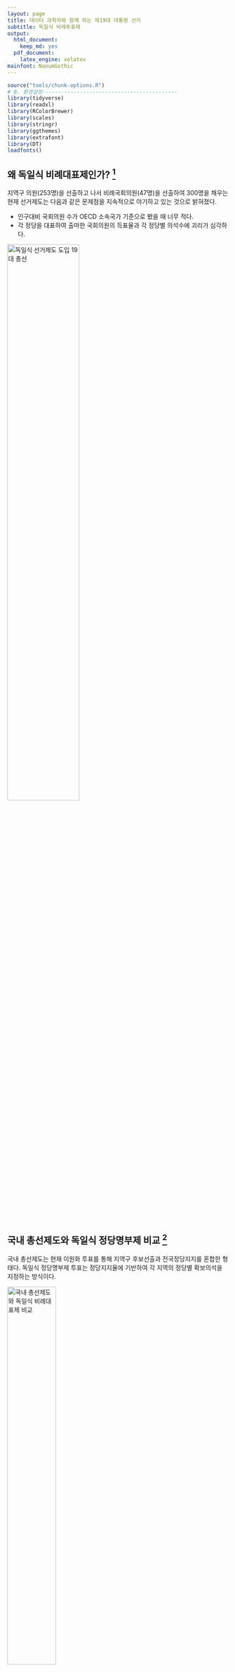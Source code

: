 ```yaml
---
layout: page
title: 데이터 과학자와 함께 하는 제19대 대통령 선거
subtitle: 독일식 비례투표제
output:
  html_document: 
    keep_md: yes
  pdf_document:
    latex_engine: xelatex
mainfont: NanumGothic
---
```


```r
source("tools/chunk-options.R")
# 0. 환경설정-------------------------------------------
library(tidyverse)
library(readxl)
library(RColorBrewer)
library(scales)
library(stringr)
library(ggthemes)
library(extrafont)
library(DT)
loadfonts()
```

## 왜 독일식 비례대표제인가? [^hani-2014] 

지역구 의원(253명)을 선출하고 나서 비례국회의원(47명)을 선출하여 300명을 채우는 
현재 선거제도는 다음과 같은 문제점을 지속적으로 야기하고 있는 것으로 밝혀졌다.

- 인구대비 국회의원 수가 OECD 소속국가 기준으로 봤을 때 너무 적다.
- 각 정당을 대표하여 출마한 국회의원의 득표율과 각 정당별 의석수에 괴리가 심각하다.


[^hani-2014]: [19대 총선에 ‘독일식 비례대표제’ 적용해보니 양당 구도 흔들](http://www.hani.co.kr/arti/politics/assembly/664754.html)

[^slownes-2012]: [19대 총선에 독일식 정당명부제를 도입했다면, 특집](http://slownews.kr/2387)

<img src="fig/19대_총선.jpg" alt="독일식 선거제도 도입 19대 총선" width="57%" />

## 국내 총선제도와 독일식 정당명부제 비교 [^slownes-2012]

국내 총선제도는 현재 이원화 투표를 통해 지역구 후보선출과 전국정당지지를 혼합한 형태다.
독일식 정당명부제 투표는 정당지지율에 기반하여 각 지역의 정당별 확보의석을 지정하는 방식이다.

<img src="fig/election_system_comparison.png" alt="국내 총선제도와 독일식 비례대표제 비교" width="47%" />

## 20대 총선 

20대 총선을 통해 살펴본 지역구 투표율 분석을 통해 국회의원수 불일치 문제를 데이터를 통해 확인히 살펴볼 수 있다.
즉, 거대정당 새누리당과 더불어민주당은 실제 득표율보다 높은 의석수를 점하고, 소수정당인 국민의당, 정의당 등은 
실제 극표율보다 낮은 의석수를 갖게되어 소선구제 투표제도하에서는 제도적으로 양대 거대 정당의 출현이 반복되고 있지만,
촛불 민의는 그 이전에도 다당제를 선호하는 방식으로 표출되었다.

### 20대 총선 데이터

중앙선거관리위원회 [분야별 정보 > 선거정보 > 자료실](http://www.nec.go.kr/portal/bbs/list/B0000338.do?menuNo=200061)에서 
제20대 국회의원선거 투표구별 개표결과 자료를 다운로드 받는다. 제20대 국회의원선거 정당별 득표수 현황(지역구 기준)도 제공되어 
엑셀 파일을 데이터프레임으로 변환한 결과가 맞는지 사전 검정하는 것도 데이터 정합성 확보를 위해 상호 검정한다.

``` r
# 0. 환경설정-------------------------------------------
library(tidyverse)
library(readxl)
library(RColorBrewer)
library(scales)
library(stringr)

# 1. 엑셀 --> 데이터프레임 변환 -------------------------------------------
# http://stackoverflow.com/questions/28549045/dplyr-select-error-found-duplicated-column-name
read_19_xlsx <- function(filename){
  temp <- read_excel(path = filename, skip=4)
  names(temp)[c(1:4, 16:17)] <-  c("읍면동명", "투표구명", "선거인수", "투표수", "무효\n투표수", "기권수")
  temp <- temp[, str_detect(names(temp), "^(?!\n)")] %>% slice(1)
  names(temp) <- str_replace_all(names(temp), "\n(.*)", "")
  valid_column_names <- make.names(names=names(temp), unique=TRUE, allow_ = TRUE)
  names(temp) <- valid_column_names
  temp <- temp %>% mutate_each(funs(gsub(",", "", .)), 선거인수:기권수) %>% 
    mutate_each(funs(as.numeric(.)), 선거인수:기권수)
  temp$무당파 <- rowSums(temp[, grepl("무소속", colnames(temp))])
  temp <- temp[, names(temp) %in% c("선거인수", "투표수", "새누리당", "민주통합당", "자유선진당", "통합진보당", "창조한국당", "국민생각", "대국민중심당", "국가재건친박연합", "국민행복당", "기독당", "녹색당", "대한국당", "미래연합", "불교연합당", "정통민주당", "진보신당", "청년당", "한국기독당", "한국문화예술당", "한나라당", "무당파")]
  return(temp)
}

read_20_xlsx <- function(filename){
  temp <- read_excel(path = filename, skip=4)
  names(temp)[c(1:4, 27:28)] <-  c("읍면동명", "투표구명", "선거인수", "투표수", "무효\n투표수", "기권수")
  valid_column_names <- make.names(names=names(temp), unique=TRUE, allow_ = TRUE)
  names(temp) <- valid_column_names
  temp <- temp[, str_detect(names(temp), "^(?!NA)")] %>% slice(2)
  temp$무당파 <- rowSums(temp[, grepl("무소속", colnames(temp))])
  names(temp) <- str_replace_all(names(temp), "\\..(.*)", "")  
  temp <- temp[, names(temp) %in% c("선거인수", "투표수", "새누리당", "더불어민주당", "국민의당", "정의당", "기독자유당", "민주당", "가자코리아", "일제·위안부·인권정당", "개혁국민신당", "고용복지연금선진화연대", "공화당", "그린불교연합당", "기독민주당", "노동당", "녹색당", "민중연합당", "복지국가당", "친반통일당", "통일한국당", "한국국민당", "한나라당", "무당파")]
}


dir_name <- list.files("data/제20대 국회의원선거 투표구별 개표결과/지역구/")

dir_file_lists <- list()

for(i in 1:length(dir_name)) {
  dir_file_lists[[i]] <- paste0("data/제20대 국회의원선거 투표구별 개표결과/지역구/", dir_name[i], "/",list.files(path=paste0("data/제20대 국회의원선거 투표구별 개표결과/지역구/", dir_name[i]), pattern="*.xlsx"))
  print(dir_file_lists[[i]])
}

# 리스트를 언리스트
dir_file_unlists <- unlist(dir_file_lists)

# 엑셀파일을 데이터프레임으로 변환
for (i in 1:length(dir_file_unlists)) {
  assign(dir_file_unlists[i], read_20_xlsx(dir_file_unlists[i]))
}

c_name <- list()
for(i in 1:length(dir_file_unlists)) {
  c_name[[i]] <- as.name(dir_file_unlists[i])
}

df_dat <- do.call(plyr::rbind.fill, c_name)
df_sigun <- as.data.frame(dir_file_unlists)

df <- bind_cols(df_sigun, df_dat)

# write_csv(df, "output/congressmen_20.csv")
```

### 소선구제와 독일식 비례대표제 기준 정당별 시각화

엑셀 파일을 데이터 프레임으로 저장한 후 엑셀로 일부 전처리를 한 후 파일을 불러 읽어 드리고 시각화한다.
소선구제와 독일식 비례대표제 기준으로 정당별 시각화한다. 
거대 양당은 득표율보다 많은 의석수를 갖고, 상대적으로 중소 정당은 높은 득표율을 갖고 있음에도 불구하고 
그에 걸맞지 못한 득표를 갖는 폐혜가 나타나고 있다.

``` r
# 1. 데이터 가져오기 -------------------------------------------

vote_20_df <- read_excel("data/제20대_총선_종합.xlsx", sheet="Sheet1") %>% dplyr::rename("무소속"=무당파, sido=시도)

# 2. 데이터 전처리 -------------------------------------------

vote_20_df <- vote_20_df %>% mutate(sido = str_replace_all(sido, "[0-9]", ""))

datatable(vote_20_df)

sido_party_tbl <- vote_20_df %>% dplyr::select(-선거구) %>% group_by(sido) %>% summarise_each(funs(sum))

sido_party_tbl_lng <- sido_party_tbl %>% gather(party, votes, -sido)

party_stat_tbl <- sido_party_tbl_lng %>% group_by(party) %>% summarise(vote_sum = sum(votes)) %>% arrange(desc(vote_sum)) %>% 
  dplyr::filter(!(party %in% c("선거인수", "투표수"))) %>% 
  mutate(vote_tlt = sum(vote_sum),
         pcnt = vote_sum/vote_tlt,
         cumpcnt = cumsum(pcnt),
         est_seats = round(253 * pcnt,0))

actual_seats_df <- tibble(party=c("새누리당", "더불어민주당", "국민의당", "무소속", "정의당", 
                                      "민중연합당", "노동당", "녹색당", "민주당", "친반통일당", "공화당", 
                                      "한나라당", "고용복지연금선진화연대", "기독자유당", "복지국가당", 
                                      "한국국민당", "통일한국당"),
                              act_seats = c(105, 110, 25, 11, 2, 
                                            0, 0, 0, 0, 0, 0, 0, 0, 0, 0, 0, 0))

party_stat_tbl <- bind_cols(party_stat_tbl, actual_seats_df[,2])

party_stat_tbl <- party_stat_tbl %>% mutate(win_lose = act_seats - est_seats) %>% 
  dplyr::filter(party %in% c("새누리당", "더불어민주당", "국민의당", "무소속", "정의당", "민중연합당"))

party_stat_tbl_lng <- party_stat_tbl %>% dplyr::select(party, act_seats, est_seats) %>% gather(type, value, -party)

party_stat_tbl_lng <- party_stat_tbl_lng %>% 
  mutate(party = factor(party, levels=c("새누리당", "더불어민주당", "국민의당", "무소속", "정의당", "민중연합당")),
         type = plyr::revalue(type, c(act_seats = "실제 의석수",
                                      est_seats = "비례 의석수"))) %>% 
  mutate(type = factor(type, levels=c("실제 의석수", "비례 의석수")))

# 3. 시각화 -------------------------------------------
# 3.1. 의석수 변화

ggplot(party_stat_tbl_lng, aes(party, value, fill=type, label=value)) +
  geom_bar(stat="identity", width=0.5, position ="dodge") + theme_wsj(base_family='AppleGothic') + 
  scale_y_continuous(labels = comma, limits = c(0, 150)) +
  labs(x="",y="",title="독일식 선거제도 도입시 20대 총선의석수 변화",
       subtitle="") +
  theme(legend.position="top", plot.caption=element_text(hjust=0,size=8), 
        plot.subtitle=element_text(face="italic"),
        axis.text=element_text(size=11.5), legend.title=element_blank(),
        plot.title = element_text(size=22),
        text=element_text(family="AppleGothic")) +
  scale_fill_manual(values=c("#999999", "#E69F00")) +
  geom_text(aes(label = value), size = 5.0, vjust = -0.5, color="#E69F00", position=position_dodge(width=0.5), hjust=0.5) +
  annotate("text", x = 1, y = 120, label = "-8", color="red", size=8) +
  annotate("text", x = 2, y = 125, label = "-16", color="blue", size=8) +
  annotate("text", x = 3, y = 55, label = "+13", color="green", size=8) +
  annotate("text", x = 4, y = 30, label = "+7", color="yellow", size=8) +
  annotate("text", x = 5, y = 20, label = "+2", color="darkgray", size=8) +
  annotate("text", x = 6, y = 20, label = "+2", color="darkgray", size=8)
```

### 소선구제와 독일식 비례대표제 기준 정당별 지역별 시각화

전반적으로 거대 양당은 득표율보다 많은 의석수를 갖고, 상대적으로 중소 정당은 높은 득표율을 갖고 있음에도 불구하고 
그에 걸맞지 못한 득표를 갖는 폐혜가 나타나고 있는데, 지역별로 폐혜가 나타나는 곳을 집중적으로 살펴보자.
지역을 편의상 6개 facet에 맞춰 통폐합한다.

- 수도권 : 서울, 경기, 인천
- 대전충청 : 충남, 충북, 대전, 세종
- PK : 경남, 부산
- TK : 대구, 울산, 경북
- 광주호남 : 광주, 전북, 전남
- 강원제주 : 강원, 제주

``` r
# 1. 데이터 가져오기 -------------------------------------------
## 1.1. 비례 의석수
vote_20_df <- read_excel("data/제20대_총선_종합.xlsx", sheet="Sheet1") %>% dplyr::rename("무소속"=무당파, sido=시도)

## 1.2. 실제 의석수
# url <- "https://ko.wikipedia.org/wiki/%EB%8C%80%ED%95%9C%EB%AF%BC%EA%B5%AD_%EC%A0%9C20%EB%8C%80_%EA%B5%AD%ED%9A%8C%EC%9D%98%EC%9B%90_%EC%84%A0%EA%B1%B0"
# Sys.setlocale("LC_ALL", "C")
# 
# seats_20_df <- url %>%
#   read_html() %>%
#   html_nodes(xpath='//*[@id="mw-content-text"]/table[29]') %>%
#   html_table(fill = TRUE) %>% 
#   .[[1]]
# Sys.setlocale("LC_ALL", "Korean")
# 
# names(seats_20_df) <- c("시도", "새누리당", "더불어민주당", "국민의당", "정의당", "무소속", "합　계")
# write_csv(seats_20_df, "data/총선20대_의석수.csv")
seats_20_df <- read_csv("data/총선20대_의석수.csv")
seats_20_df[is.na(seats_20_df)] <- 0

datatable(seats_20_df)

# 2. 데이터 전처리 -------------------------------------------
## 2.1. 비례 의석수
vote_20_df <- vote_20_df %>% mutate(sido = str_replace_all(sido, "[0-9]", ""))

sido_party_tbl <- vote_20_df %>% dplyr::select(-선거구) %>% group_by(sido) %>% summarise_each(funs(sum))
sido_party_tbl <- sido_party_tbl %>% gather(party, votes, -sido)

sido_party_stat <- sido_party_tbl %>% group_by(sido, party) %>% summarise(vote_sum = sum(votes)) %>% arrange(desc(vote_sum)) %>% 
  dplyr::filter(!(party %in% c("선거인수", "투표수"))) %>% 
  mutate(vote_tlt = sum(vote_sum),
         pcnt = vote_sum/vote_tlt,
         cumpcnt = cumsum(pcnt),
         est_seats = 0) %>% 
  mutate(est_seats = ifelse(sido=="강원", floor(0.5 + pcnt *  8), est_seats)) %>% 
  mutate(est_seats = ifelse(sido=="경기", floor(0.5 + pcnt * 60), est_seats)) %>% 
  mutate(est_seats = ifelse(sido=="경남", floor(0.5 + pcnt * 16), est_seats)) %>% 
  mutate(est_seats = ifelse(sido=="경북", floor(0.5 + pcnt * 13), est_seats)) %>% 
  mutate(est_seats = ifelse(sido=="광주", floor(0.5 + pcnt *  8), est_seats)) %>% 
  mutate(est_seats = ifelse(sido=="대구", floor(0.5 + pcnt * 12), est_seats)) %>% 
  mutate(est_seats = ifelse(sido=="대전", floor(0.5 + pcnt *  7), est_seats)) %>% 
  mutate(est_seats = ifelse(sido=="부산", floor(0.5 + pcnt * 18), est_seats)) %>% 
  mutate(est_seats = ifelse(sido=="서울", floor(0.5 + pcnt * 49), est_seats)) %>% 
  mutate(est_seats = ifelse(sido=="세종", floor(0.5 + pcnt *  1), est_seats)) %>% 
  mutate(est_seats = ifelse(sido=="울산", floor(0.5 + pcnt *  6), est_seats)) %>% 
  mutate(est_seats = ifelse(sido=="인천", floor(0.5 + pcnt * 13), est_seats)) %>% 
  mutate(est_seats = ifelse(sido=="전남", floor(0.5 + pcnt * 10), est_seats)) %>% 
  mutate(est_seats = ifelse(sido=="전북", floor(0.5 + pcnt * 10), est_seats)) %>% 
  mutate(est_seats = ifelse(sido=="제주", floor(0.5 + pcnt *  3), est_seats)) %>% 
  mutate(est_seats = ifelse(sido=="충남", floor(0.5 + pcnt * 11), est_seats)) %>% 
  mutate(est_seats = ifelse(sido=="충북", floor(0.5 + pcnt *  8), est_seats))

sido_party_stat <- sido_party_stat %>% ungroup %>% 
  dplyr::filter(party %in% c("새누리당", "더불어민주당", "국민의당", "무소속", "정의당")) %>% 
  dplyr::select(sido, party, est_seats) 
  
## 2.2. 실제 의석수

seats_20_df <- seats_20_df %>% dplyr::select(-`합　계`) %>% gather(party, act_seats, -시도) %>% 
  dplyr::select(sido=시도, party, act_seats)

## 2.3. 비례 + 실제 의석수

precinct_20_df <- left_join(sido_party_stat, seats_20_df) %>% 
  mutate(sido = plyr::revalue(sido, c("서울" = "수도권" ,
                                      "경기" = "수도권" ,
                                      "인천" = "수도권" ,
                                      "충남" = "대전충청" ,
                                      "충북" = "대전충청" ,
                                      "대전" = "대전충청" ,
                                      "세종" = "대전충청" ,
                                      "경남" = "PK"   ,
                                      "부산" = "PK"   ,
                                      "대구" = "TK"   ,
                                      "울산" = "TK"   ,
                                      "경북" = "TK"   ,
                                      "광주" = "광주호남" ,
                                      "전북" = "광주호남" ,
                                      "전남" = "광주호남" ,
                                      "강원" = "강원제주",
                                      "제주" = "강원제주"))) %>% 
  mutate(sido=factor(sido, levels=c("TK", "PK", "광주호남", "수도권", "대전충청", "강원제주"))) %>% 
  mutate(party = plyr::revalue(party, c("새누리당" = "새누리",
                                        "더불어민주당" ="민주",
                                        "국민의당" = "국민",
                                        "정의당" = "정의",
                                        "무소속" = "무소속"))) %>% 
  mutate(party=factor(party, levels=c("새누리", "민주", "국민", "정의", "무소속")))

precinct_20_df_lng <- precinct_20_df %>% 
  gather(type, value, -sido, -party) %>% 
  mutate(type = plyr::revalue(type, c("est_seats" = "비례 의석수",
                                      "act_seats" = "실제 의석수"))) %>% 
  mutate(type = factor(type, levels=c("실제 의석수", "비례 의석수")))

# 3. 시각화 -------------------------------------------

# 3.2. 시도 

ggplot(precinct_20_df_lng, 
       aes(party, value, fill=type, label=value)) +
  geom_bar(stat="identity", width=0.5, position ="dodge") + theme_wsj(base_family='NanumGothic') +
  facet_wrap(~sido) +
  theme(legend.position=c(0.5, 1.135), plot.caption=element_text(hjust=0,size=8), 
        plot.subtitle=element_text(face="italic"),
        axis.text=element_text(size=8), 
        legend.title=element_blank(),
        axis.text.x = element_text(angle = 00, hjust = 0.5),
        plot.title = element_text(size=18),
        text=element_text(family="NanumGothic"),
        strip.text.x = element_text(size = 10, colour = "darkorange", angle = 0),
        legend.key.width = unit(0.3, "cm"),
        legend.key.height = unit(0.3, "cm")) +
  scale_fill_manual(values=c("#999999", "#E69F00")) +
  labs(x="",y="",title="독일식 선거제도 도입시 시도별 20대 총선의석수 변화",
       subtitle="") 
```
  
       


